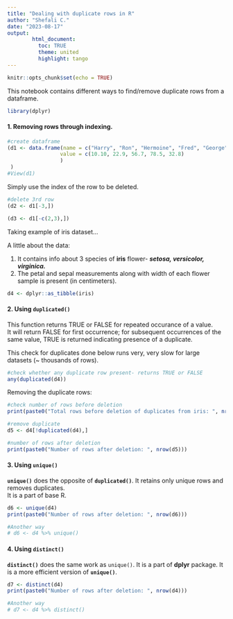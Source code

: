 ```yaml
---
title: "Dealing with duplicate rows in R"
author: "Shefali C."
date: "2023-08-17"
output: 
        html_document:
          toc: TRUE
          theme: united
          highlight: tango
---
```


```r
knitr::opts_chunk$set(echo = TRUE)
```

This notebook contains different ways to find/remove duplicate rows from a dataframe.  


```r

library(dplyr)

```

#### 1. Removing rows through indexing. 

```r
#create dataframe
(d1 <- data.frame(name = c("Harry", "Ron", "Hermoine", "Fred", "George"),
                 value = c(10.10, 22.9, 56.7, 78.5, 32.8)
                 )
 )
#View(d1)
```

Simply use the index of the row to be deleted.  

```r

#delete 3rd row
(d2 <- d1[-3,])

```

```r
(d3 <- d1[-c(2,3),])

```

Taking example of iris dataset...

A little about the data: 

1. It contains info about 3 species of **iris** flower- ***setosa, versicolor, virginica.***  
2. The petal and sepal measurements along with width of each flower sample is present (in centimeters).  


```r
d4 <- dplyr::as_tibble(iris)
```


#### 2. Using **`duplicated()`**  

This function returns TRUE or FALSE for repeated occurance of a value.  
It will return FALSE for first occurrence; for subsequent occurrences of the same value, TRUE is returned indicating presence of a duplicate.  

This check for duplicates done below runs very, very slow for large datasets (~ thousands of rows).  

```r
#check whether any duplicate row present- returns TRUE or FALSE
any(duplicated(d4))
``` 

Removing the duplicate rows:  

```r
#check number of rows before deletion
print(paste0("Total rows before deletion of duplicates from iris: ", nrow(d4)))

#remove duplicate
d5 <- d4[!duplicated(d4),]

#number of rows after deletion
print(paste0("Number of rows after deletion: ", nrow(d5)))
```

#### 3. Using **`unique()`**  

**`unique()`** does the opposite of **`duplicated()`**. It retains only unique rows and removes duplicates.  
It is a part of base R.

```r
d6 <- unique(d4)
print(paste0("Number of rows after deletion: ", nrow(d6)))

#Another way
# d6 <- d4 %>% unique()
```

#### 4. Using **`distinct()`**  

**`distinct()`** does the same work as `unique()`. It is a part of **dplyr** package. It is a more efficient version of **`unique()`**.  

```r
d7 <- distinct(d4)
print(paste0("Number of rows after deletion: ", nrow(d4)))

#Another way
# d7 <- d4 %>% distinct()

```

```r

```




